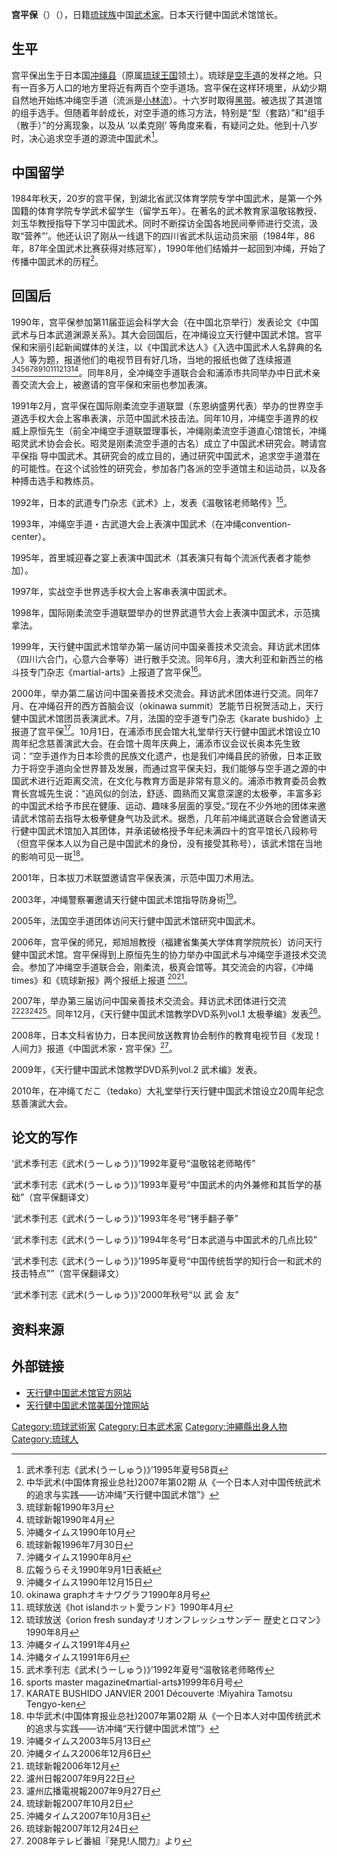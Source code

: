 {{Refimprove|time=2015-01-07T03:52:32+00:00}}
'''宫平保'''（{{jpn|j=宮平保|hg=みやひらたもつ|rm=Miyahira Tamotsu|f=y}}）（{{bd|1964年3月25日|}}），日籍[[琉球族|琉球族]]中国[[武术家|武术家]]。日本天行健中国武术馆馆长。

==生平==
宫平保出生于日本国[[冲绳县|冲绳县]]（原属[[琉球王国|琉球王国]]领土）。琉球是[[空手道|空手道]]的发祥之地。只有一百多万人口的地方里将近有两百个空手道场。宫平保在这样环境里，从幼少期自然地开始练冲绳空手道（流派是[[小林流|小林流]]）。十六岁时取得[[黑带|黑带]]。被选拔了其道馆的组手选手。但随着年龄成长，对空手道的练习方法，特别是“型（套路）”和“组手（散手）”的分离现象，以及从 ‘以柔克刚’ 等角度来看，有疑问之处。他到十八岁时，决心追求空手道的源流中国武术<ref>武术季刊志《武术(うーしゅう)》’1995年夏号58頁</ref>。

==中国留学==
1984年秋天，20岁的宫平保，到湖北省武汉体育学院专学中国武术，是第一个外国籍的体育学院专学武术留学生（留学五年）。在著名的武术教育家温敬铭教授、刘玉华教授指导下学习中国武术。同时不断探访全国各地民间拳师进行交流，汲取“营养”’。他还认识了刚从一线退下的四川省武术队运动员宋丽（1984年，86年，87年全国武术比赛获得对练冠军），1990年他们结婚并一起回到冲绳，开始了传播中国武术的历程<ref>中华武术(中国体育报业总社)2007年第02期 从《一个日本人对中国传统武术的追求与实践——访冲绳“天行健中国武术馆”》</ref>。

==回国后==
1990年，宫平保参加第11届亚运会科学大会（在中国北京举行）发表论文《中国武术与日本武道渊源关系》。其大会回国后，在冲绳设立天行健中国武术馆。宫平保和宋丽引起新闻媒体的关注，以《中国武术达人》《入选中国武术人名辞典的名人》等为题，报道他们的电视节目有好几场，当地的报纸也做了连续报道<ref>琉球新報1990年3月</ref><ref>琉球新報1990年4月</ref><ref>沖縄タイムス1990年10月</ref><ref>琉球新報1996年7月30日</ref><ref>沖縄タイムス1990年8月</ref><ref>広報うらそえ1990年9月1日表紙</ref><ref>沖縄タイムス1990年12月15日</ref><ref> okinawa graphオキナワグラフ1990年8月号</ref><ref>琉球放送《hot islandホット愛ランド》1990年4月</ref><ref>琉球放送《orion fresh sundayオリオンフレッシュサンデー 歴史とロマン》1990年8月</ref><ref>沖縄タイムス1991年4月</ref><ref>沖縄タイムス1991年6月</ref>。同年8月，全冲绳空手道联合会和浦添市共同举办中日武术亲善交流大会上，被邀请的宫平保和宋丽也参加表演。

1991年2月，宫平保在国际刚柔流空手道联盟（东恩纳盛男代表）举办的世界空手道选手权大会上客串表演，示范中国武术技击法。同年10月，冲绳空手道界的权威上原恒先生（前全冲绳空手道联盟理事长，冲绳刚柔流空手道直心馆馆长，冲绳昭灵武术协会会长。昭灵是刚柔流空手道的古名）成立了中国武术研究会。聘请宫平保指 导中国武术。其研究会的成立目的，通过研究中国武术，追求空手道潜在的可能性。在这个试验性的研究会，参加各门各派的空手道馆主和运动员，以及各种搏击选手和教练员。

1992年，日本的武道专门杂志《武术》上，发表《温敬铭老师略传》<ref>武术季刊志《武术(うーしゅう)》’1992年夏号“温敬铭老师略传</ref>。

1993年，冲绳空手道・古武道大会上表演中国武术（在冲绳convention-center）。

1995年，首里城迎春之宴上表演中国武术（其表演只有每个流派代表者才能参加）。

1997年，实战空手世界选手权大会上客串表演中国武术。

1998年，国际刚柔流空手道联盟举办的世界武道节大会上表演中国武术，示范擒拿法。

1999年，天行健中国武术馆举办第一届访问中国亲善技术交流会。拜访武术团体（四川六合门，心意六合拳等）进行散手交流。同年6月，澳大利亚和新西兰的格斗技专门杂志《martial-arts》上报道了宫平保<ref>sports master magazine《martial-arts》1999年6月号</ref>。

2000年，举办第二届访问中国亲善技术交流会。拜访武术团体进行交流。同年7月、在冲绳召开的西方首脑会议（okinawa summit）艺能节日祝贺活动上，天行健中国武术馆团员表演武术。7月，法国的空手道专门杂志《karate bushido》上报道了宫平保<ref>KARATE BUSHIDO JANVIER 2001 Découverte :Miyahira Tamotsu Tengyo-ken</ref>。10月1日，在浦添市民会馆大礼堂举行天行健中国武术馆设立10周年纪念慈善演武大会。在会馆十周年庆典上，浦添市议会议长奥本先生致词：“空手道作为日本珍贵的民族文化遗产，也是我们冲绳县民的骄傲，日本正致力于将空手道向全世界普及发展，而通过宫平保夫妇，我们能够与空手道之源的中国武术进行近距离交流，在文化与教育方面是非常有意义的。浦添市教育委员会教育长宫城先生说：“追风似的剑法，舒适、圆熟而又寓意深邃的太极拳，丰富多彩的中国武术给予市民在健康、运动、趣味多层面的享受。”现在不少外地的团体来邀请武术馆前去指导太极拳健身气功及武术。据悉，几年前冲绳武道联合会曾邀请天行健中国武术馆加入其团体，并承诺破格授予年纪未满四十的宫平馆长八段称号（但宫平保本人以为自己是中国武术的身份，没有接受其称号），该武术馆在当地的影响可见一斑<ref>中华武术(中国体育报业总社)2007年第02期 从《一个日本人对中国传统武术的追求与实践——访冲绳“天行健中国武术馆”》 </ref>。

2001年，日本拔刀术联盟邀请宫平保表演，示范中国刀术用法。

2003年，冲绳警察署邀请天行健中国武术馆指导防身術<ref>沖縄タイムス2003年5月13日</ref>。

2005年，法国空手道团体访问天行健中国武术馆研究中国武术。

2006年，宫平保的师兄，郑旭旭教授（福建省集美大学体育学院院长）访问天行健中国武术馆。宫平保得到上原恒先生的协力举办中国武术与冲绳空手道技术交流会。参加了冲绳空手道联合会，刚柔流，极真会馆等。其交流会的内容，《冲绳times》和《琉球新报》两个报纸上报道 <ref>沖縄タイムス2006年12月6日</ref><ref>琉球新報2006年12月</ref>。

2007年，举办第三届访问中国亲善技术交流会。拜访武术团体进行交流<ref>濾州日報2007年9月22日</ref><ref>濾州広播電視報2007年9月27日</ref><ref>琉球新報2007年10月2日</ref><ref>沖縄タイムス2007年10月3日</ref>。同年12月，《天行健中国武术馆教学DVD系列vol.1 太极拳编》发表<ref>琉球新報2007年12月24日</ref>。

2008年，日本文科省协力，日本民间放送教育协会制作的教育电视节目《发现！人间力》报道《中国武术家・宫平保》<ref>2008年テレビ番組『発見!人間力』より</ref>。

2009年，《天行健中国武术馆教学DVD系列vol.2 武术编》发表。

2010年，在冲绳てだこ（tedako）大礼堂举行天行健中国武术馆设立20周年纪念慈善演武大会。

==论文的写作== 
‘武术季刊志《武术(うーしゅう)》’1992年夏号“温敬铭老师略传” 

‘武术季刊志《武术(うーしゅう)》’1993年夏号“中国武术的内外兼修和其哲学的基础”（宫平保翻译文） 

‘武术季刊志《武术(うーしゅう)》’1993年冬号“铐手翻子拳” 

‘武术季刊志《武术(うーしゅう)》’1994年冬号“日本武道与中国武术的几点比较” 

‘武术季刊志《武术(うーしゅう)》’1995年夏号“中国传统哲学的知行合一和武术的技击特点””（宫平保翻译文）

‘武术季刊志《武术(うーしゅう)》’2000年秋号“以 武 会 友”


==资料来源==
{{Reflist|2}}
== 外部链接 ==
*[http://www.tengyouken.com/ 天行健中国武术馆官方网站]{{Wayback|url=http://www.tengyouken.com/ |date=20141025045547 }}
*[https://web.archive.org/web/20141226013439/http://www.txjusa.com/ 天行健中国武术馆美国分馆网站]


[[Category:琉球武術家|Category:琉球武術家]]
[[Category:日本武术家|Category:日本武术家]]
[[Category:沖繩縣出身人物|Category:沖繩縣出身人物]]
[[Category:琉球人|Category:琉球人]]